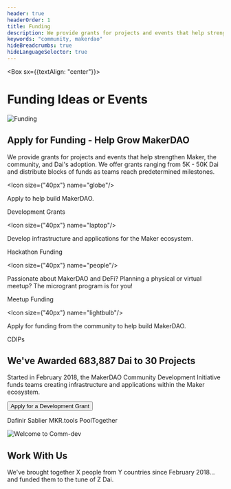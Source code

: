 ```yaml
---
header: true
headerOrder: 1
title: Funding
description: We provide grants for projects and events that help strengthen Maker, the community, and the adoption of Dai.
keywords: "community, makerdao"
hideBreadcrumbs: true
hideLanguageSelector: true
---
```


<Box sx={{textAlign: "center"}}>

# Funding Ideas or Events

<!-- <StatusBanner warning> Development Grants funding is currently closed </StatusBanner> -->

![Funding](/images/illus_funding.png)

</Box>

## Apply for Funding - Help Grow MakerDAO

We provide grants for projects and events that help strengthen Maker, the community, and Dai's adoption. We offer grants ranging from 5K - 50K Dai and distribute blocks of funds as teams reach predetermined milestones.

<Tout>

<Box>

<Chocolate>

<Box>

<Icon size={"40px"} name="globe"/>

Apply to help build MakerDAO.

<Link to="/funding/development-grants/">Development Grants</Link>

</Box>

<Box>

<Icon size={"40px"} name="laptop"/>

Develop infrastructure and applications for the Maker ecosystem.

<Link to="/funding/hackathon-funding/">Hackathon Funding</Link>

</Box>

<Box>

<Icon size={"40px"} name="people"/>

Passionate about MakerDAO and DeFi? Planning a physical or virtual meetup? The microgrant program is for you!

<Link to="/funding/meetup-funding/">Meetup Funding</Link>

</Box>

<Box>

<Icon size={"40px"} name="lightbulb"/>

Apply for funding from the community to help build MakerDAO.

<Link to="/funding/community-projects/">CDIPs</Link>

</Box>

</Chocolate>

</Box>

</Tout>

<InfoBlock>

<Box>

## We've Awarded 683,887 Dai to 30 Projects

Started in February 2018, the MakerDAO Community Development Initiative funds teams creating infrastructure and applications within the Maker ecosystem.

<Button to="/funding/development-grants/">Apply for a Development Grant</Button>

</Box>

<Box>

<List>

<Link to="https://dafnir.com/">Dafinir</Link>

<Link to="https://sablier.app/">Sablier</Link>

<Link to="https://mkr.tools/">MKR.tools</Link>

<Link to="https://www.pooltogether.us/">PoolTogether</Link>

</List>

</Box>

</InfoBlock>

<InfoBlock>

![Welcome to Comm-dev](/images/illus_home.png)

<Box>

## Work With Us

We've brought together X people from Y countries since February 2018... and funded them to the tune of Z Dai.

</Box>

</InfoBlock>
